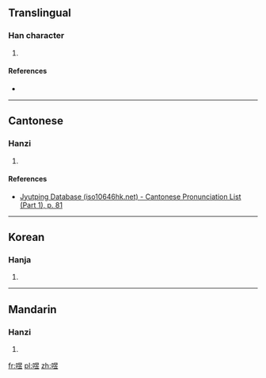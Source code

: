 ==Translingual==

===Han character===
{{Han char|rn=30|rad=口|as=09|sn=12|four=|canj=口日卜廿 (RAYT)}}

# {{defn|Han|sort=口09}}

====References====
* {{Han ref|kx=0197.240|dkj=03906|hdz=10653.140|uh=5585|ud=21893}}

----

==Cantonese==

===Hanzi===
{{yue-hanzi|jyut=[[juk6]]|y=yuk6}}

# {{defn|lang=yue|sort=口09}}

====References====
*[http://www.iso10646hk.net/jp/document/download.jsp Jyutping Database (iso10646hk.net) - Cantonese Pronunciation List (Part 1), p. 81]

----

==Korean==

===Hanja===
{{ko-hanja|hangeul=[[육]]|rv=yuk|mr=yuk}}

# {{defn|lang=ko|sort=口09}}

----

==Mandarin==

===Hanzi===
{{cmn-hanzi|pin=[[yù]] ([[yu4]])|wg=yü<sup>4</sup>}}

# {{defn|lang=cmn|sort=口09}}

[[fr:喅]]
[[pl:喅]]
[[zh:喅]]